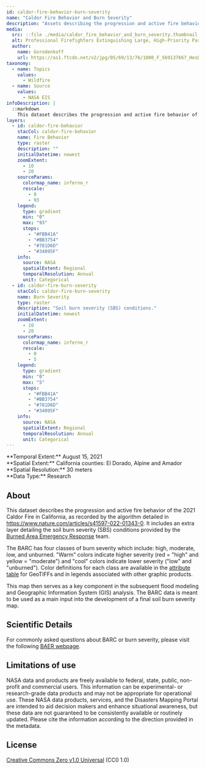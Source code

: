```yaml
---
id: caldor-fire-behavior-burn-severity
name: "Caldor Fire Behavior and Burn Severity"
description: "Assets describing the progression and active fire behavior of the 2021 Caldor Fire in California."
media:
  src: ::file ./media/caldor_fire_behavior_and_burn_severity.thumbnail.jpg
  alt: Professional Firefighters Extinguishing Large, High-Priority Part of the Forest Fire.
  author:
    name: Gorodenkoff
    url: https://as1.ftcdn.net/v2/jpg/05/69/13/76/1000_F_569137667_HesDs5hfaLGGeY215cDghIQTxFDhO82U.jpg
taxonomy:
  - name: Topics
    values:
      - Wildfire
  - name: Source
    values:
      - NASA EIS
infoDescription: |
  ::markdown
    This dataset describes the progression and active fire behavior of the 2021 Caldor Fire in California, as recorded by the algorithm detailed in https://www.nature.com/articles/s41597-022-01343-0. It includes an extra layer detailing the soil burn severity (SBS) conditions provided by the [Burned Area Emergency Response](https://burnseverity.cr.usgs.gov/baer/) team.
layers:
  - id: caldor-fire-behavior
    stacCol: caldor-fire-behavior
    name: Fire Behavior
    type: raster
    description: ""
    initialDatetime: newest
    zoomExtent:
      - 10
      - 20
    sourceParams:
      colormap_name: inferno_r
      rescale:
        - 0
        - 93
    legend:
      type: gradient
      min: "0"
      max: "93"
      stops:
        - "#FBB41A"
        - "#BB3754"
        - "#781D6D"
        - "#34095F"
    info:
      source: NASA
      spatialExtent: Regional
      temporalResolution: Annual
      unit: Categorical
  - id: caldor-fire-burn-severity
    stacCol: caldor-fire-burn-severity
    name: Burn Severity
    type: raster
    description: "Soil burn severity (SBS) conditions."
    initialDatetime: newest
    zoomExtent:
      - 10
      - 20
    sourceParams:
      colormap_name: inferno_r
      rescale:
        - 0
        - 5
    legend:
      type: gradient
      min: "0"
      max: "5"
      stops:
        - "#FBB41A"
        - "#BB3754"
        - "#781D6D"
        - "#34095F"
    info:
      source: NASA
      spatialExtent: Regional
      temporalResolution: Annual
      unit: Categorical
---
```


<Block>
  <Prose>   
    **Temporal Extent:** August 15, 2021<br />
    **Spatial Extent:** California counties: El Dorado, Alpine and Amador <br />
    **Spatial Resolution:** 30 meters<br />
    **Data Type:** Research<br />
  </Prose>
</Block>

<Block>
  <Prose>

  ## About
  This dataset describes the progression and active fire behavior of the 2021 Caldor Fire in California, as recorded by the algorithm detailed in https://www.nature.com/articles/s41597-022-01343-0. It includes an extra layer detailing the soil burn severity (SBS) conditions provided by the [Burned Area Emergency Response](https://burnseverity.cr.usgs.gov/baer/) team.

  The BARC has four classes of burn severity which include: high, moderate, low, and unburned. "Warm" colors indicate higher severity (red = "high" and yellow = "moderate") and "cool" colors indicate lower severity ("low" and "unburned"). Color definitions for each class are available in the [attribute table](https://burnseverity.cr.usgs.gov/baer/node/2046) for GeoTIFFs and in legends associated with other graphic products.

  This map then serves as a key component in the subsequent flood modeling and Geographic Information System (GIS) analysis. The BARC data is meant to be used as a main input into the development of a final soil burn severity map.

  ## Scientific Details
  For commonly asked questions about BARC or burn severity, please visit the following [BAER webpage](https://burnseverity.cr.usgs.gov/baer/faqs).

  ## Limitations of use
  NASA data and products are freely available to federal, state, public, non-profit and commercial users. This information can be experimental- or research-grade data products and may not be appropriate for operational use. These NASA data products, services, and the Disasters Mapping Portal are intended to aid decision makers and enhance situational awareness, but these data are not guaranteed to be consistently available or routinely updated. Please cite the information according to the direction provided in the metadata.

  ## License
  [Creative Commons Zero v1.0 Universal](https://creativecommons.org/publicdomain/zero/1.0/legalcode) (CC0 1.0)
  </Prose>
</Block>
